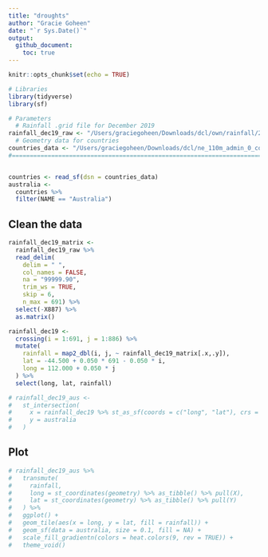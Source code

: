 ```yaml
---
title: "droughts"
author: "Gracie Goheen"
date: "`r Sys.Date()`"
output: 
  github_document:
    toc: true
---
```


```r
knitr::opts_chunk$set(echo = TRUE)
```

```r
# Libraries
library(tidyverse)
library(sf)

# Parameters
  # Rainfall .grid file for December 2019
rainfall_dec19_raw <- "/Users/graciegoheen/Downloads/dcl/own/rainfall/2019120120191231.grid"
  # Geometry data for countries
countries_data <- "/Users/graciegoheen/Downloads/dcl/ne_110m_admin_0_countries/ne_110m_admin_0_countries.shp"
#===============================================================================


countries <- read_sf(dsn = countries_data)
australia <- 
  countries %>% 
  filter(NAME == "Australia")

```

## Clean the data

```r
rainfall_dec19_matrix <- 
  rainfall_dec19_raw %>% 
  read_delim(
    delim = " ", 
    col_names = FALSE, 
    na = "99999.90", 
    trim_ws = TRUE, 
    skip = 6, 
    n_max = 691) %>% 
  select(-X887) %>% 
  as.matrix()
```

```r
rainfall_dec19 <-
  crossing(i = 1:691, j = 1:886) %>% 
  mutate(
    rainfall = map2_dbl(i, j, ~ rainfall_dec19_matrix[.x,.y]),
    lat = -44.500 + 0.050 * 691 - 0.050 * i,
    long = 112.000 + 0.050 * j
  ) %>%
  select(long, lat, rainfall)
```

```r
# rainfall_dec19_aus <-
#   st_intersection(
#     x = rainfall_dec19 %>% st_as_sf(coords = c("long", "lat"), crs = 4326) ,
#     y = australia
#   )
```


## Plot

```r
# rainfall_dec19_aus %>% 
#   transmute(
#     rainfall,
#     long = st_coordinates(geometry) %>% as_tibble() %>% pull(X),
#     lat = st_coordinates(geometry) %>% as_tibble() %>% pull(Y)
#   ) %>% 
#   ggplot() +
#   geom_tile(aes(x = long, y = lat, fill = rainfall)) +
#   geom_sf(data = australia, size = 0.1, fill = NA) +
#   scale_fill_gradientn(colors = heat.colors(9, rev = TRUE)) +
#   theme_void()
```


